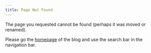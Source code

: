 ```yaml
---
title: Page Not Found
---
```


The page you requested cannot be found (perhaps it was moved or renamed).

Please go the [homepage](https://sciquest.netlify.app/) of the blog and use the search bar in the navigation bar.